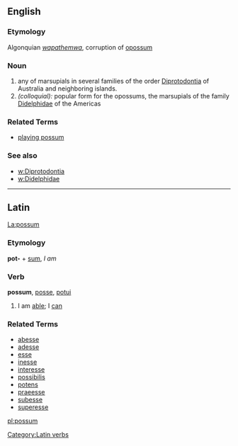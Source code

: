 ==English==
===Etymology===
Algonquian ''[[wapathemwa]]'', corruption of [[opossum]]
===Noun===
# any of marsupials in several families of the order [[Diprotodontia]] of Australia and neighboring islands.
# ''(colloquial):'' popular form for the opossums, the marsupials of the family [[Didelphidae]] of the Americas
===Related Terms===
*[[playing possum]]

===See also===
*[[w:Diprotodontia]]
*[[w:Didelphidae]]
----
==Latin==
[[La:possum]]
[[Category:Latin verbs]]
===Etymology===
'''pot-''' + [[sum]], ''I am''
===Verb===
'''possum''', [[posse]], [[potui]]
#I am [[able]]; I [[can]]
===Related Terms===
*[[abesse]]
*[[adesse]]
*[[esse]]
*[[inesse]]
*[[interesse]]
*[[possibilis]]
*[[potens]]
*[[praeesse]]
*[[subesse]]
*[[superesse]]
<!-- add see also: opossum (don't think its related), possum is an old term of endearment in aus too -->

[[pl:possum]]